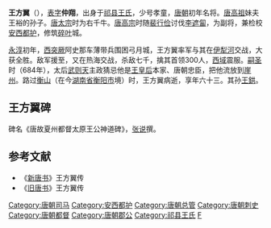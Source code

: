 {{Infobox_Person
| name =王方翼
|image=
| caption=
|box_width=170px
|occupation= 軍人
| period = 6世紀
|birth_name=王仲翔
| other_names =
| Sex =男
|birth_date= 622年
|birth_place= 
|death_date= 684年
|death_place=[[衡山|衡山]]（在今[[湖南省|湖南省]][[衡阳市|衡阳市]]境）
| nationality =唐朝
| residence =
| party =
| religion =
| spouse = 
| relatives =祖父 王裕<br>祖母 [[同安公主|同安公主]]<br> 孫[[王鉷|王鉷]]
| educate =
| past =右千牛<br>副将<br>检校[[安西都护|安西都护]]
| work =修筑[[碎叶|碎叶]]城、解救弓月城
| award = 
}}
'''王方翼'''（{{bd|622年||684年||}}），[[表字|表字]]'''仲翔'''，出身于[[祁县王氏|祁县王氏]]，少号孝童，[[唐朝|唐朝]]初年名将。[[唐高祖|唐高祖]]妹夫王裕的孙子。[[唐太宗|唐太宗]]时为右千牛。[[唐高宗|唐高宗]]时随[[裴行俭|裴行俭]]讨伐[[李遮匐|李遮匐]]，为副将，兼检校[[安西都护|安西都护]]，修筑[[碎叶|碎叶]]城。

[[永淳|永淳]]初年，[[西突厥|西突厥]]阿史那车薄带兵围困弓月城，王方翼率军与其在[[伊犁河|伊犁河]]交战，大获全胜。敌军援至，又在热海交战，杀敌七千，擒其首领300人，[[西域|西域]]震服。[[嗣圣|嗣圣]]时（684年），太后[[武则天|武则天]]主政猜忌他是[[王皇后_(唐高宗)|王皇后]]本家、唐朝忠臣，把他流放到[[崖州|崖州]]。路过[[衡山|衡山]]（在今[[湖南省|湖南省]][[衡阳市|衡阳市]]境）时，王方翼病逝，享年六十三。其孙[[王鉷|王鉷]]。

==王方翼碑==
{{wikisource|唐故夏州都督太原王公神道碑}}
碑名《唐故夏州都督太原王公神道碑》，[[张说|张说]]撰。

==参考文献==
*《[[新唐书|新唐书]]》王方翼传
*《[[旧唐书|旧唐书]]》王方翼传

{{DEFAULTSORT:W}}
[[Category:唐朝司马|Category:唐朝司马]]
[[Category:安西都护|Category:安西都护]]
[[Category:唐朝总管|Category:唐朝总管]]
[[Category:唐朝刺史|Category:唐朝刺史]]
[[Category:唐朝都督|Category:唐朝都督]]
[[Category:唐朝郡公|Category:唐朝郡公]]
[[Category:祁县王氏|Category:祁县王氏]]
[[Category:王姓|F]]